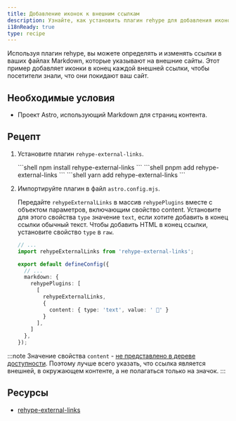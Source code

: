 ```yaml
---
title: Добавление иконок к внешним ссылкам
description: Узнайте, как установить плагин rehype для добавления иконок к внешним ссылкам в ваших файлах Markdown.
i18nReady: true
type: recipe
---
```



Используя плагин rehype, вы можете определять и изменять ссылки в ваших файлах Markdown, которые указывают на внешние сайты. Этот пример добавляет иконки в конец каждой внешней ссылки, чтобы посетители знали, что они покидают ваш сайт.

## Необходимые условия
- Проект Astro, использующий Markdown для страниц контента.


## Рецепт

1. Установите плагин `rehype-external-links`.

    <PackageManagerTabs>
        <Fragment slot="npm">
        ```shell
        npm install rehype-external-links
        ```
        </Fragment>
        <Fragment slot="pnpm">
        ```shell
        pnpm add rehype-external-links
        ```
        </Fragment>
        <Fragment slot="yarn">
        ```shell
        yarn add rehype-external-links
        ```
        </Fragment>
      </PackageManagerTabs>

2. Импортируйте плагин в файл `astro.config.mjs`.

	Передайте `rehypeExternalLinks` в массив `rehypePlugins` вместе с объектом параметров, включающим свойство content. Установите для этого свойства `type` значение `text`, если хотите добавить в конец ссылки обычный текст. Чтобы добавить HTML в конец ссылки, установите свойство `type` в `raw`.

    ```ts
    // ...
    import rehypeExternalLinks from 'rehype-external-links';

    export default defineConfig({
      // ...
      markdown: {
        rehypePlugins: [
          [
            rehypeExternalLinks,
            {
              content: { type: 'text', value: ' 🔗' }
            }
          ],
        ]
      },
    });
    ```

:::note
  Значение свойства `content` - [не представлено в дереве доступности](https://developer.mozilla.org/en-US/docs/Web/CSS/content#accessibility_concerns). Поэтому лучше всего указать, что ссылка является внешней, в окружающем контенте, а не полагаться только на значок.
:::

## Ресурсы
- [rehype-external-links](https://www.npmjs.com/package/rehype-external-links)
